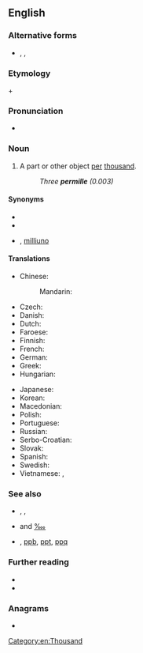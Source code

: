{{also|per mille}}
==English==
{{wikipedia}}

===Alternative forms===
* {{l|en|per mil}}, {{l|en|per mill}}, {{l|en|per mille}}

===Etymology===
{{m|en|per}} + {{m+|la|mīlle||thousand}}

===Pronunciation===
* {{IPA|en|/pə(ɹ)ˈmɪli/|/pə(ɹ)ˈmɪl/}}

===Noun===
{{en-noun|permille}}

# A part or other object [[per]] [[thousand]].
#: ''Three '''permille''' (0.003)''

====Synonyms====
* {{l|en|‰}}
* {{l|en|mill}}
* {{sense|parts per thousand}} {{l|en|mU}}, [[milliuno]]

====Translations====
{{trans-top|per thousand}}
* Chinese:
*: Mandarin: {{t-needed|cmn}}
* Czech: {{t+|cs|promile|n}}
* Danish: {{t+|da|promille|c}}
* Dutch: {{t+|nl|promille}}
* Faroese: {{t|fo|promilla|f}}
* Finnish: {{t+|fi|promille}}
* French: {{t+|fr|pour mille}}
* German: {{t+|de|Promille|n}}
* Greek: {{t+|el|τοις χιλίοις}}
* Hungarian: {{t|hu|ezrelék}}
{{trans-mid}}
* Japanese: {{t|ja|パーミル|tr=pāmiru|sc=Jpan}}
* Korean: {{t+|ko|퍼밀|sc=Kore}}
* Macedonian: {{t|mk|проми́л|m}}
* Polish: {{t+|pl|promil|m}}
* Portuguese: {{t|pt|por mil}}
* Russian: {{t+|ru|промилле}}
* Serbo-Croatian: {{t|sh|potisućak|m}}
* Slovak: {{t|sk|promile|n}}
* Spanish: {{t|es|[[por]] [[mil]]}}
* Swedish: {{t+|sv|promille|c}}
* Vietnamese: {{t|vi|phần nghìn}}, {{t|vi|phần ngàn}}
{{trans-bottom}}

===See also===
* {{l|en|per cent}}, {{l|en|percent}}, {{l|en|%}}
* {{l|en|permyriad}} and [[‱]]
* {{l|en|ppm}}, [[ppb]], [[ppt]], [[ppq]]

===Further reading===
* {{R:OneLook}}
* {{R:GNV|permille, per mille, per mil, per mill}}

===Anagrams===
* {{anagrams|en|a=eeillmpr|impeller}}

[[Category:en:Thousand]]